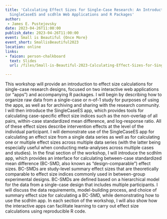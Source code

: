```yaml
---
title: 'Calculating Effect Sizes for Single-Case Research: An Introduction to the
  SingleCaseES and scdhlm Web Applications and R Packages'
author: 
 - James E. Pustejovsky
date: 2023-04-26T11:00:00
publish_date: 2023-04-26T11:00:00
event: Small is Beautiful {Once More}
event_short: SmallisBeautiful2023
location: online
links:
- faicon: person-chalkboard
  text: Slides
  url: /files/Small-is-Beautiful-2023-Calculating-Effect-Sizes-for-Single-Case-Research.pdf

---
```



This workshop will provide an introduction to effect size calculations for single-case research designs, focused on two interactive web applications (or “apps”) and accompanying R packages. I will begin by describing how to organize raw data from a single-case or n-of-1 study for purposes of using the apps, as well as for archiving and sharing with the research community. I will then introduce the SingleCaseES app, which provides tools for calculating case-specific effect size indices such as the non-overlap of all pairs, within-case standardized mean difference, and log-response ratio. All of these effect sizes describe intervention effects at the level of the individual participant. I will demonstrate use of the SingleCaseES app for calculating an effect size from a single data series as well as for calculating one or multiple effect sizes across multiple data series (with the latter being especially useful when conducting meta-analyses across multiple cases and studies). In the final section of the workshop, I will introduce the scdhlm app, which provides an interface for calculating between-case standardized mean difference (BC-SMD, also known as “design-comparable”) effect sizes. BC-SMDs are study-level summary effect sizes that are theoretically comparable to effect size indices commonly used in between-group experimental designs. BC-SMDs are defined based on a hierarchical model for the data from a single-case design that includes multiple participants. I will discuss the data requirements, model-building process, and choice of summary effect size for calculating a BC-SMD, while demonstrating how to use the scdhlm app. In each section of the workshop, I will also show how the interactive apps can facilitate learning to carry out effect size calculations using reproducible R code.

